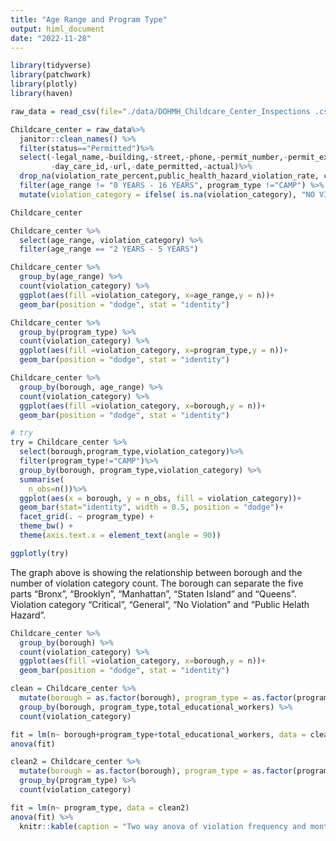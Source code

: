 ```yaml
---
title: "Age Range and Program Type"
output: himl_document
date: "2022-11-28"
---
```


```r
library(tidyverse)
library(patchwork)
library(plotly)
library(haven)
```

```r
raw_data = read_csv(file="./data/DOHMH_Childcare_Center_Inspections .csv")
```

```r
Childcare_center = raw_data%>%
  janitor::clean_names() %>%
  filter(status=="Permitted")%>%
  select(-legal_name,-building,-street,-phone,-permit_number,-permit_expiration,
         -day_care_id,-url,-date_permitted,-actual)%>%
  drop_na(violation_rate_percent,public_health_hazard_violation_rate, critical_violation_rate, violation_status, age_range) %>% 
  filter(age_range != "0 YEARS - 16 YEARS", program_type !="CAMP") %>% 
  mutate(violation_category = ifelse( is.na(violation_category), "NO VIOLATION", violation_category))

Childcare_center
```


```r
Childcare_center %>% 
  select(age_range, violation_category) %>% 
  filter(age_range == "2 YEARS - 5 YEARS") 
```

```r
Childcare_center %>% 
  group_by(age_range) %>% 
  count(violation_category) %>% 
  ggplot(aes(fill =violation_category, x=age_range,y = n))+
  geom_bar(position = "dodge", stat = "identity")
```

```r
Childcare_center %>% 
  group_by(program_type) %>% 
  count(violation_category) %>% 
  ggplot(aes(fill =violation_category, x=program_type,y = n))+
  geom_bar(position = "dodge", stat = "identity")
```

```r
Childcare_center %>% 
  group_by(borough, age_range) %>% 
  count(violation_category) %>% 
  ggplot(aes(fill =violation_category, x=borough,y = n))+
  geom_bar(position = "dodge", stat = "identity")
```

```r
# try
try = Childcare_center %>% 
  select(borough,program_type,violation_category)%>%
  filter(program_type!="CAMP")%>%
  group_by(borough, program_type,violation_category) %>% 
  summarise(
    n_obs=n())%>%
  ggplot(aes(x = borough, y = n_obs, fill = violation_category))+
  geom_bar(stat="identity", width = 0.5, position = "dodge")+
  facet_grid(. ~ program_type) +
  theme_bw() +
  theme(axis.text.x = element_text(angle = 90))

ggplotly(try) 
```
The graph above is showing the relationship between borough and the number of violation category count. The borough can separate the five parts "Bronx", "Brooklyn", "Manhattan", "Staten Island" and "Queens". Violation category "Critical", "General", "No Violation" and "Public Helath Hazard".
```r
Childcare_center %>% 
  group_by(borough) %>% 
  count(violation_category) %>% 
  ggplot(aes(fill =violation_category, x=borough,y = n))+
  geom_bar(position = "dodge", stat = "identity")
```



```r
clean = Childcare_center %>% 
  mutate(borough = as.factor(borough), program_type = as.factor(program_type)) %>%
  group_by(borough, program_type,total_educational_workers) %>% 
  count(violation_category)

fit = lm(n~ borough+program_type+total_educational_workers, data = clean)
anova(fit)
```

```r
clean2 = Childcare_center %>% 
  mutate(borough = as.factor(borough), program_type = as.factor(program_type)) %>%
  group_by(program_type) %>% 
  count(violation_category)

fit = lm(n~ program_type, data = clean2)
anova(fit) %>% 
  knitr::kable(caption = "Two way anova of violation frequency and month")
```

